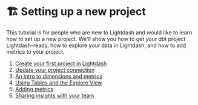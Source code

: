 # 🏗 Setting up a new project

This tutorial is for people who are new to Lightdash and would like to learn how to set up a new project. We'll show you how to get your dbt project Lightdash-ready, how to explore your data in Lightdash, and how to add metrics to your project.

1. [Create your first project in Lightdash](/get-started/setup-lightdash/get-project-lightdash-ready)
2. [Update your project connection](/get-started/setup-lightdash/connect-project)
3. [An intro to dimensions and metrics](/get-started/setup-lightdash/intro-metrics-dimensions)
4. [Using Tables and the Explore View](/get-started/setup-lightdash/using-explores)
5. [Adding metrics](/get-started/setup-lightdash/how-to-create-metrics)
6. [Sharing insights with your team](/get-started/exploring-data/sharing-insights)
